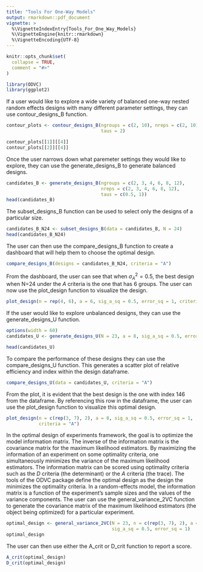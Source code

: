 ```yaml
---
title: "Tools For One-Way Models"
output: rmarkdown::pdf_document
vignette: >
  %\VignetteIndexEntry{Tools_For_One_Way_Models}
  %\VignetteEngine{knitr::rmarkdown}
  %\VignetteEncoding{UTF-8}
---
```


```r
knitr::opts_chunk$set(
  collapse = TRUE,
  comment = "#>"
)
```

```r
library(ODVC)
library(ggplot2)
```

If a user would like to explore a wide variety of balanced one-way nested random
effects designs with many different parameter settings, they can use 
contour_designs_B function.

```r

contour_plots <- contour_designs_B(ngroups = c(2, 10), nreps = c(2, 10), 
                                   taus = 2)

```

```r
contour_plots[[1]][[4]]
contour_plots[[2]][[4]]
```
Once the user narrows down what paremeter settings they would like to explore,
they can use the generate_designs_B to generate balanced designs.

```r
candidates_B <- generate_designs_B(ngroups = c(2, 3, 4, 6, 8, 12), 
                                   nreps = c(2, 3, 4, 6, 8, 12),
                                   taus = c(0.5, 1))
head(candidates_B)
```

The subset_designs_B function can be used to select only the designs of a
particular size.

```r
candidates_B_N24 <- subset_designs_B(data = candidates_B, N = 24)
head(candidates_B_N24)
```
The user can then use the compare_designs_B function to create a dashboard that
will help them to choose the optimal design.

```r
compare_designs_B(designs = candidates_B_N24, criteria = "A")
```
From the dashboard, the user can see that when $\sigma^2_A = 0.5$, the best 
design when N=24 under the $A$ criteria is the one that has 6 groups. The user
can now use the plot_design function to visualize the design.

```r
plot_design(n = rep(4, 6), a = 6, sig_a_sq = 0.5, error_sq = 1, criteria = "A")
```

If the user would like to explore unbalanced designs, they can use the 
generate_designs_U function.

```r
options(width = 60)
candidates_U <- generate_designs_U(N = 23, a = 8, sig_a_sq = 0.5, error_sq = 1)

head(candidates_U)
```

To compare the performance of these designs they can use the compare_designs_U
function. This generates a scatter plot of relative efficiency and index within
the design dataframe.

```r
compare_designs_U(data = candidates_U, criteria = "A")
```

From the plot, it is evident that the best design is the one with index 146 from
the dataframe. By referencing this row in the dataframe, the user can use the 
plot_design function to visualize this optimal design.

```r
plot_design(n = c(rep(3, 7), 2), a = 8, sig_a_sq = 0.5, error_sq = 1, 
            criteria = "A")
```
In the optimal design of experiments framework, the goal is to optimize the 
model information matrix. The inverse of the information matrix is the 
covariance matrix for the maximum likelihood estimators. By maximizing the 
information of an experiment on some optimality criteria, one simultaneously 
minimizes the variance of the maximum likelihood estimators. The information 
matrix can be scored using optimality criteria such as the $D$ criteria (the 
determinant) or the $A$ criteria (the trace). The tools of the ODVC package 
define the optimal design as the design the minimizes the optimality criteria. 
In a random-effects model, the information matrix is a function of the 
experiment's sample sizes and the values of the variance components. The user 
can use the general_variance_2VC function to generate the covariance matrix of 
the maximum likelihood estimators (the object being optimized) for a particular 
experiment.

```r
optimal_design <- general_variance_2VC(N = 23, n = c(rep(3, 7), 2), a = 8, 
                                       sig_a_sq = 0.5, error_sq = 1)
optimal_design
```
The user can then use either the A_crit or D_crit function to report a score.

```r
A_crit(optimal_design)
D_crit(optimal_design)
```

